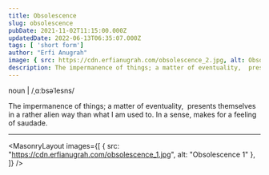 ```yaml
---
title: Obsolescence
slug: obsolescence
pubDate: 2021-11-02T11:15:00.000Z
updatedDate: 2022-06-13T06:35:07.000Z
tags: [ 'short form']
author: "Erfi Anugrah"
image: { src: https://cdn.erfianugrah.com/obsolescence_2.jpg, alt: Obsolescence 2, positionx: 65%, positiony: 40% }
description: The impermanence of things; a matter of eventuality,  presents themselves in a rather alien way than what I am used to. In a sense, makes for a feeling of saudade.
---
```


noun | /ˌɑːbsəˈlesns/

The impermanence of things; a matter of eventuality,  presents themselves in a rather alien way than what I am used to. In a sense, makes for a feeling of saudade.

---

<MasonryLayout images={[
    { src: "https://cdn.erfianugrah.com/obsolescence_1.jpg", alt: "Obsolescence 1" },
]} />